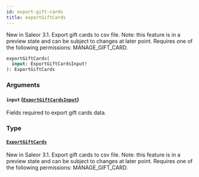 ```yaml
---
id: export-gift-cards
title: exportGiftCards
---
```


New in Saleor 3.1. Export gift cards to csv file. Note: this feature is in a preview state and can be subject to changes at later point. Requires one of the following permissions: MANAGE_GIFT_CARD.

```graphql
exportGiftCards(
  input: ExportGiftCardsInput!
): ExportGiftCards
```

### Arguments

#### `input` ([`ExportGiftCardsInput`](../../../developer/api-reference/inputs/export-gift-cards-input))

Fields required to export gift cards data.

### Type

#### [`ExportGiftCards`](../../../developer/api-reference/objects/export-gift-cards)

New in Saleor 3.1. Export gift cards to csv file. Note: this feature is in a preview state and can be subject to changes at later point. Requires one of the following permissions: MANAGE_GIFT_CARD.
